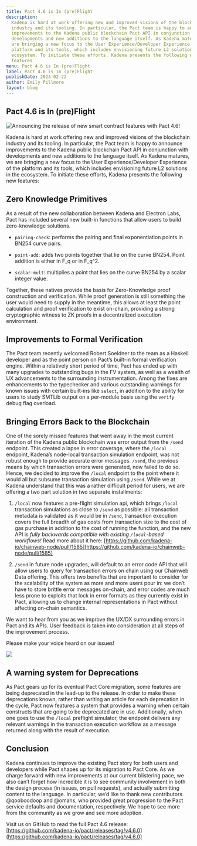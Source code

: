 ```yaml
---
title: Pact 4.6 is In (pre)Flight
description:
  Kadena is hard at work offering new and improved visions of the blockchain
  industry and its tooling. In particular, the Pact team is happy to announce
  improvements to the Kadena public blockchain Pact API in conjunction with
  developments and new additions to the language itself. As Kadena matures, we
  are bringing a new focus to the User Experience/Developer Experience of the
  platform and its tools, which includes envisioning future L2 solutions in the
  ecosystem. To initiate these efforts, Kadena presents the following new
  features
menu: Pact 4.6 is In (pre)Flight
label: Pact 4.6 is In (pre)Flight
publishDate: 2023-02-22
author: Emily Pillmore
layout: blog
---
```


## Pact 4.6 is In (pre)Flight

![Announcing the release of new smart contract features with Pact 4.6!](/assets/blog/1_BkKdH9y8UNpl4U5agsOesg.webp)

Kadena is hard at work offering new and improved visions of the blockchain
industry and its tooling. In particular, the Pact team is happy to announce
improvements to the Kadena public blockchain Pact API in conjunction with
developments and new additions to the language itself. As Kadena matures, we are
bringing a new focus to the User Experience/Developer Experience of the platform
and its tools, which includes envisioning future L2 solutions in the ecosystem.
To initiate these efforts, Kadena presents the following new features:

## Zero Knowledge Primitives

As a result of the new collaboration between Kadena and Electron Labs, Pact has
included several new built-in functions that allow users to build zero-knowledge
solutions.

- `pairing-check`: performs the pairing and final exponentiation points in BN254
  curve pairs.

- `point-add`: adds two points together that lie on the curve BN254. Point
  addition is either in F_q or in F_q^2.

- `scalar-mult`: multiplies a point that lies on the curve BN254 by a scalar
  integer value.

Together, these natives provide the basis for Zero-Knowledge proof construction
and verification. While proof generation is still something the user would need
to supply in the meantime, this allows at least the point calculation and proof
verification to exist on-chain, providing a strong cryptographic witness to ZK
proofs in a decentralized execution environment.

## Improvements to Formal Verification

The Pact team recently welcomed Robert Soeldner to the team as a Haskell
developer and as the point person on Pact’s built-in formal verification engine.
Within a relatively short period of time, Pact has ended up with many upgrades
to outstanding bugs in the FV system, as well as a wealth of UX advancements to
the surrounding instrumentation. Among the fixes are enhancements to the
typechecker and various outstanding warnings for known issues with certain
built-ins like `select`, in addition to the ability for users to study SMTLib
output on a per-module basis using the `verify` debug flag overload.

## Bringing Errors Back to the Blockchain

One of the sorely missed features that went away in the most current iteration
of the Kadena public blockchain was error output from the `/send` endpoint. This
created a lapse in error coverage, where the `/local` endpoint, Kadena’s
node-local transaction simulation endpoint, was not robust enough to provide
accurate error messages. `/send`, the previous means by which transaction errors
were generated, now failed to do so. Hence, we decided to improve the `/local`
endpoint to the point where it would all but subsume transaction simulation
using `/send`. While we at Kadena understand that this was a rather difficult
period for users, we are offering a two part solution in two separate
installments:

1.  `/local` now features a pre-flight simulation api, which brings `/local`
    transaction simulations as close to `/send` as possible: all transaction
    metadata is validated as it would be in `/send`, transaction execution
    covers the full breadth of gas costs from transaction size to the cost of
    gas purchase in addition to the cost of running the function, and the new
    API is _fully backwards compatible with existing `/local`-based workflows!_
    Read more about it here:
    [https://github.com/kadena-io/chainweb-node/pull/1585](https://github.com/kadena-io/chainweb-node/pull/1585)

2.  `/send` in future node upgrades, will default to an error code API that will
    allow users to query for transaction errors on chain using our Chainweb Data
    offering. This offers two benefits that are important to consider for the
    scalability of the system as more and more users pour in: we don’t have to
    store brittle error messages on-chain, and error codes are much less prone
    to exploits that lock in error formats as they currently exist in Pact,
    allowing us to change internal representations in Pact without affecting
    on-chain semantics.

We want to hear from you as we improve the UX/DX surrounding errors in Pact and
its APIs. User feedback is taken into consideration at all steps of the
improvement process.

Please make your voice heard on our issues!

![](/assets/blog/1_R5aPOgbndA0IadxYyN23ew.webp)

## A warning system for Deprecations

As Pact gears up for its eventual Pact Core migration, some features are being
deprecated in the lead-up to the release. In order to make these deprecations
known, rather than writing an article for each deprecation in the cycle, Pact
now features a system that provides a warning when certain constructs that are
going to be deprecated are in use. Additionally, when one goes to use the
`/local` preflight simulator, the endpoint delivers any relevant warnings in the
transaction execution workflow as a message returned along with the result of
execution.

## Conclusion

Kadena continues to improve the existing Pact story for both users and
developers while Pact shapes up for its migration to Pact Core. As we charge
forward with new improvements at our current blistering pace, we also can’t
forget how incredible it is to see community involvement in both the design
process (in issues, on pull requests), and actually submitting content to the
language. In particular, we’d like to thank new contributors @qooboodoop and
@omahs, who provided great progression to the Pact service defaults and
documentation, respectively. We hope to see more from the community as we grow
and see more adoption.

Visit us on GitHub to read the full Pact 4.6 release:
[https://github.com/kadena-io/pact/releases/tag/v4.6.0](https://github.com/kadena-io/pact/releases/tag/v4.6.0)
